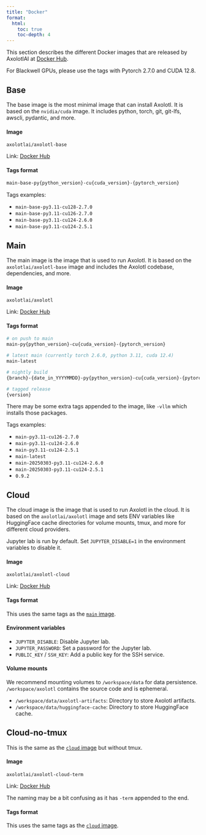 ```yaml
---
title: "Docker"
format:
  html:
    toc: true
    toc-depth: 4
---
```


This section describes the different Docker images that are released by AxolotlAI at [Docker Hub](https://hub.docker.com/u/axolotlai).

::: {.callout-important}
For Blackwell GPUs, please use the tags with Pytorch 2.7.0 and CUDA 12.8.
:::

## Base

The base image is the most minimal image that can install Axolotl. It is based on the `nvidia/cuda` image. It includes python, torch, git, git-lfs, awscli, pydantic, and more.

#### Image

```
axolotlai/axolotl-base
```

Link: [Docker Hub](https://hub.docker.com/r/axolotlai/axolotl-base)

#### Tags format

```bash
main-base-py{python_version}-cu{cuda_version}-{pytorch_version}
```

Tags examples:

- `main-base-py3.11-cu128-2.7.0`
- `main-base-py3.11-cu126-2.7.0`
- `main-base-py3.11-cu124-2.6.0`
- `main-base-py3.11-cu124-2.5.1`

## Main

The main image is the image that is used to run Axolotl. It is based on the `axolotlai/axolotl-base` image and includes the Axolotl codebase, dependencies, and more.

#### Image

```
axolotlai/axolotl
```

Link: [Docker Hub](https://hub.docker.com/r/axolotlai/axolotl)

#### Tags format {#sec-main-tags}

```bash
# on push to main
main-py{python_version}-cu{cuda_version}-{pytorch_version}

# latest main (currently torch 2.6.0, python 3.11, cuda 12.4)
main-latest

# nightly build
{branch}-{date_in_YYYYMMDD}-py{python_version}-cu{cuda_version}-{pytorch_version}

# tagged release
{version}
```

:::{.callout-tip}

There may be some extra tags appended to the image, like `-vllm` which installs those packages.

:::

Tags examples:

- `main-py3.11-cu126-2.7.0`
- `main-py3.11-cu124-2.6.0`
- `main-py3.11-cu124-2.5.1`
- `main-latest`
- `main-20250303-py3.11-cu124-2.6.0`
- `main-20250303-py3.11-cu124-2.5.1`
- `0.9.2`

## Cloud

The cloud image is the image that is used to run Axolotl in the cloud. It is based on the `axolotlai/axolotl` image and sets ENV variables like HuggingFace cache directories for volume mounts, tmux, and more for different cloud providers.

:::{.callout-tip}

Jupyter lab is run by default. Set `JUPYTER_DISABLE=1` in the environment variables to disable it.

:::

#### Image

```
axolotlai/axolotl-cloud
```

Link: [Docker Hub](https://hub.docker.com/r/axolotlai/axolotl-cloud)

#### Tags format

This uses the same tags as the [`main` image](#sec-main-tags).

#### Environment variables

- `JUPYTER_DISABLE`: Disable Jupyter lab.
- `JUPYTER_PASSWORD`: Set a password for the Jupyter lab.
- `PUBLIC_KEY` / `SSH_KEY`: Add a public key for the SSH service.

#### Volume mounts

:::{.callout-tip}

We recommend mounting volumes to `/workspace/data` for data persistence. `/workspace/axolotl` contains the source code and is ephemeral.

:::

- `/workspace/data/axolotl-artifacts`: Directory to store Axolotl artifacts.
- `/workspace/data/huggingface-cache`: Directory to store HuggingFace cache.

## Cloud-no-tmux

This is the same as the [`cloud` image](#sec-cloud) but without tmux.

#### Image

```
axolotlai/axolotl-cloud-term
```

Link: [Docker Hub](https://hub.docker.com/r/axolotlai/axolotl-cloud-term)

:::{.callout-note}

The naming may be a bit confusing as it has `-term` appended to the end.

:::

#### Tags format

This uses the same tags as the [`cloud` image](#sec-cloud-tags).

